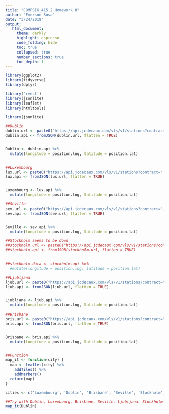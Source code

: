 ```yaml
---
title: "COMPSIX_415.2 Homework 8"
author: "Emerson Sosa"
date: "3/24/2019"
output: 
   html_document:
     theme: darkly
     highlight: espresso
     code_folding: hide
     toc: true
     collapsed: true
     number_sections: true
     toc_depth: 1
---
```


```r
library(ggplot2)
library(tidyverse)
library(dplyr)

library('rvest')
library(jsonlite)
library(leaflet)
library(htmltools)
```

```r

library(jsonlite)

##Dublin
dublin.url <- paste0("https://api.jcdecaux.com/vls/v1/stations?contract=",'Dublin',"&apiKey=f29cd91a8d938fff0f834c155c7c22f340a3fbf4")
dublin.api <- fromJSON(dublin.url, flatten = TRUE)


Dublin <- dublin.api %>% 
  mutate(longitude = position.lng, latitude = position.lat)


##Luxembourg
lux.url <- paste0("https://api.jcdecaux.com/vls/v1/stations?contract=",'Luxembourg',"&apiKey=f29cd91a8d938fff0f834c155c7c22f340a3fbf4")
lux.api <- fromJSON(lux.url, flatten = TRUE)


Luxembourg <- lux.api %>% 
  mutate(longitude = position.lng, latitude = position.lat)

##Seville
sev.url <- paste0("https://api.jcdecaux.com/vls/v1/stations?contract=",'Seville',"&apiKey=f29cd91a8d938fff0f834c155c7c22f340a3fbf4")
sev.api <- fromJSON(sev.url, flatten = TRUE)


Seville <- sev.api %>% 
  mutate(longitude = position.lng, latitude = position.lat)

##Stockholm seems to be down
##stockholm.url <- paste0("https://api.jcdecaux.com/vls/v1/stations?contract=",'Stockholm',"&apiKey=f29cd91a8d938fff0f834c155c7c22f340a3fbf4")
##stockholm.api <- fromJSON(stockholm.url, flatten = TRUE)


##stockholm.data <- stockholm.api %>% 
  #mutate(longitude = position.lng, latitude = position.lat)

##Ljubljana
ljub.url <- paste0("https://api.jcdecaux.com/vls/v1/stations?contract=",'Ljubljana',"&apiKey=f29cd91a8d938fff0f834c155c7c22f340a3fbf4")
ljub.api <- fromJSON(ljub.url, flatten = TRUE)


Ljubljana <- ljub.api %>% 
  mutate(longitude = position.lng, latitude = position.lat)

##Brisbane
bris.url <- paste0("https://api.jcdecaux.com/vls/v1/stations?contract=",'Ljubljana',"&apiKey=f29cd91a8d938fff0f834c155c7c22f340a3fbf4")
bris.api <- fromJSON(bris.url, flatten = TRUE)


Brisbane <- bris.api %>% 
  mutate(longitude = position.lng, latitude = position.lat)


##Function
map_it <- function(city) {
  map <- leaflet(city) %>% 
    addTiles() %>% 
    addMarkers()
  return(map)
}

cities <- c('Luxembourg', 'Dublin', 'Brisbane', 'Seville', 'Stockholm', 'Ljubljana')

##Try with Dublin, Luxembourg, Brisbane, Seville, Ljubljana. Stockholm does not have data. Also, using vector cities does not work. 
map_it(Dublin)

```


